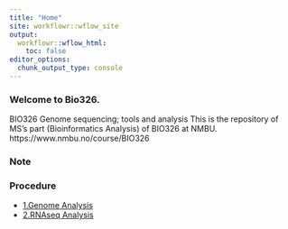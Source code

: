 ```yaml
---
title: "Home"
site: workflowr::wflow_site
output:
  workflowr::wflow_html:
    toc: false
editor_options:
  chunk_output_type: console
---
```


### Welcome to Bio326.
BIO326 Genome sequencing; tools and analysis
This is the repository of MS's part (Bioinformatics Analysis) of BIO326 at NMBU. https://www.nmbu.no/course/BIO326


### **Note**


### **Procedure**
* [1.Genome Analysis](Bio326.genome.html)
* [2.RNAseq Analysis](Bio326.RNAseq.html)
